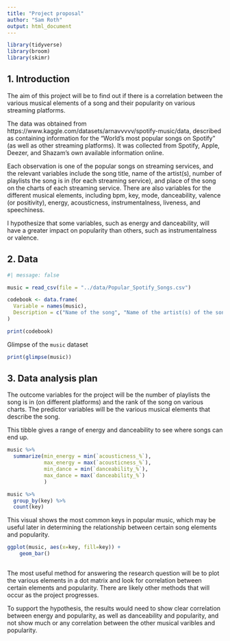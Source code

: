 ```yaml
---
title: "Project proposal"
author: "Sam Roth"
output: html_document
---
```


```r
library(tidyverse)
library(broom)
library(skimr)
```

## 1. Introduction
The aim of this project will be to find out if there is a correlation between the various musical elements of a song and their popularity on various streaming platforms.

The data was obtained from https://www.kaggle.com/datasets/arnavvvvv/spotify-music/data, described as containing information for the "World's most popular songs on Spotify" (as well as other streaming platforms). It was collected from Spotify, Apple, Deezer, and Shazam's own available information online.

Each observation is one of the popular songs on streaming services, and the relevant variables include the song title, name of the artist(s), number of playlists the song is in (for each streaming service), and place of the song on the charts of each streaming service. There are also variables for the different musical elements, including bpm, key, mode, danceability, valence (or positivity), energy, acousticness, instrumentalness, liveness, and speechiness. 

I hypothesize that some variables, such as energy and danceability, will have a greater impact on popularity than others, such as instrumentalness or valence.


## 2. Data
```r
#| message: false

music = read_csv(file = "../data/Popular_Spotify_Songs.csv")

codebook <- data.frame(
  Variable = names(music),
  Description = c("Name of the song", "Name of the artist(s) of the song", "Number of artists contributing to the song", "Year when the song was released", "Month when the song was released", "Day of the month when the song was released", "Number of Spotify playlists the song is included in", "Presence and rank of the song on Spotify charts", "Total number of streams on Spotify", "Number of Apple Music playlists the song is included in", "Presence and rank of the song on Spotify charts", "Number of Deezer playlists the song is included in", "Presence and rank of the song on Deezer charts", "Presence and rank of the song on Shazam charts", "Tempo of the song in beats-per-minute", "Key of the song", "Mode of the song (major or minor)", "Percentage of how suitable the song is for dancing", "Positivity of the song's musical content", "Rating of the energy of the song", "Amount of acoustic sound in the song", "Amount of instrumental content in the song", "Presence of live performance elements", "Amount of spoken words in the song")
)

print(codebook)

```
Glimpse of the `music` dataset
```r
print(glimpse(music))
```


## 3. Data analysis plan

The outcome variables for the project will be the number of playlists the song is in (on different platforms) and the rank of the song on various charts. The predictor variables will be the various musical elements that describe the song.

This tibble gives a range of energy and danceability to see where songs can end up.
```r
music %>%
  summarize(min_energy = min(`acousticness_%`),
            max_energy = max(`acousticness_%`),
            min_dance = min(`danceability_%`),
            max_dance = max(`danceability_%`)
            )
```

```r

music %>%
  group_by(key) %>%
  count(key)
```

This visual shows the most common keys in popular music, which may be useful later in determining the relationship between certain song elements and popularity.

```r
ggplot(music, aes(x=key, fill=key)) +
    geom_bar()
  
```

The most useful method for answering the research question will be to plot the various elements in a dot matrix and look for correlation between certain elements and popularity. There are likely other methods that will occur as the project progresses.

To support the hypothesis, the results would need to show clear correlation between energy and popularity, as well as danceability and popularity, and not show much or any correlation between the other musical varibles and popularity.
